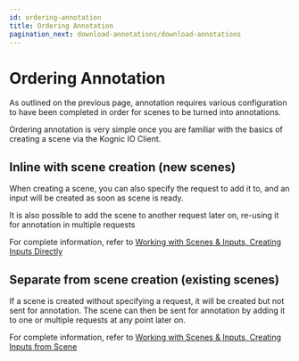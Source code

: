 ```yaml
---
id: ordering-annotation
title: Ordering Annotation
pagination_next: download-annotations/download-annotations
---
```



# Ordering Annotation

As outlined on the previous page, annotation requires various configuration to have been completed in order for scenes to be turned into annotations.

Ordering annotation is very simple once you are familiar with the basics of creating a scene via the Kognic IO Client.

## Inline with scene creation (new scenes)
When creating a scene, you can also specify the request to add it to, and an input will be created as soon as scene is ready.

It is also possible to add the scene to another request later on, re-using it for annotation in multiple requests

For complete information, refer to [Working with Scenes & Inputs, Creating Inputs Directly](./kognic-io/working_with_scenes_and_inputs#creating-inputs-directly)

## Separate from scene creation (existing scenes)

If a scene is created without specifying a request, it will be created but not sent for annotation. 
The scene can then be sent for annotation by adding it to one or multiple requests at any point later on.

For complete information, refer to [Working with Scenes & Inputs, Creating Inputs from Scene](./kognic-io/working_with_scenes_and_inputs#creating-inputs-from-scene)
